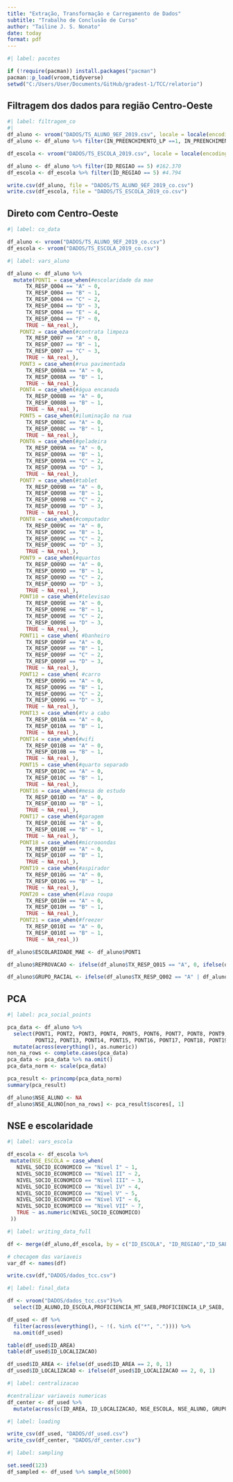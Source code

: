 ```yaml
---
title: "Extração, Transformação e Carregamento de Dados"
subtitle: "Trabalho de Conclusão de Curso"
author: "Tailine J. S. Nonato"
date: today
format: pdf
---
```


```r
#| label: pacotes

if (!require(pacman)) install.packages("pacman")
pacman::p_load(vroom,tidyverse)
setwd("C:/Users/User/Documents/GitHub/gradest-1/TCC/relatorio")
```


## Filtragem dos dados para região Centro-Oeste

```r
#| label: filtragem_co
#| 
df_aluno <- vroom("DADOS/TS_ALUNO_9EF_2019.csv", locale = locale(encoding = "Latin1"), delim = ";") #2.388.931
df_aluno <- df_aluno %>% filter(IN_PREENCHIMENTO_LP ==1, IN_PREENCHIMENTO_MT ==1) #1.943.252, #1.942.375

df_escola <- vroom("DADOS/TS_ESCOLA_2019.csv", locale = locale(encoding = "Latin1"), delim = ";") #70.606

df_aluno <- df_aluno %>% filter(ID_REGIAO == 5) #162.370
df_escola <- df_escola %>% filter(ID_REGIAO == 5) #4.794

write.csv(df_aluno, file = "DADOS/TS_ALUNO_9EF_2019_co.csv")
write.csv(df_escola, file = "DADOS/TS_ESCOLA_2019_co.csv")
```	

## Direto com Centro-Oeste
```r
#| label: co_data

df_aluno <- vroom("DADOS/TS_ALUNO_9EF_2019_co.csv")
df_escola <- vroom("DADOS/TS_ESCOLA_2019_co.csv")
```

```r
#| label: vars_aluno

df_aluno <- df_aluno %>%
  mutate(PONT1 = case_when(#escolaridade da mae
      TX_RESP_Q004 == "A" ~ 0,
      TX_RESP_Q004 == "B" ~ 1,
      TX_RESP_Q004 == "C" ~ 2,
      TX_RESP_Q004 == "D" ~ 3,
      TX_RESP_Q004 == "E" ~ 4,
      TX_RESP_Q004 == "F" ~ 0,
      TRUE ~ NA_real_),
    PONT2 = case_when(#contrata limpeza
      TX_RESP_Q007 == "A" ~ 0,
      TX_RESP_Q007 == "B" ~ 1,
      TX_RESP_Q007 == "C" ~ 3, 
      TRUE ~ NA_real_),
    PONT3 = case_when(#rua pavimentada
      TX_RESP_Q008A == "A" ~ 0,
      TX_RESP_Q008A == "B" ~ 1,
      TRUE ~ NA_real_),
    PONT4 = case_when(#água encanada 
      TX_RESP_Q008B == "A" ~ 0,
      TX_RESP_Q008B == "B" ~ 1,
      TRUE ~ NA_real_),
    PONT5 = case_when(#iluminação na rua
      TX_RESP_Q008C == "A" ~ 0,
      TX_RESP_Q008C == "B" ~ 1,
      TRUE ~ NA_real_),
    PONT6 = case_when(#geladeira
      TX_RESP_Q009A == "A" ~ 0,
      TX_RESP_Q009A == "B" ~ 1,
      TX_RESP_Q009A == "C" ~ 2,
      TX_RESP_Q009A == "D" ~ 3,
      TRUE ~ NA_real_),
    PONT7 = case_when(#tablet
      TX_RESP_Q009B == "A" ~ 0,
      TX_RESP_Q009B == "B" ~ 1,
      TX_RESP_Q009B == "C" ~ 2,
      TX_RESP_Q009B == "D" ~ 3,
      TRUE ~ NA_real_),
    PONT8 = case_when(#computador
      TX_RESP_Q009C == "A" ~ 0,
      TX_RESP_Q009C == "B" ~ 1,
      TX_RESP_Q009C == "C" ~ 2,
      TX_RESP_Q009C == "D" ~ 3,
      TRUE ~ NA_real_),
    PONT9 = case_when(#quartos
      TX_RESP_Q009D == "A" ~ 0,
      TX_RESP_Q009D == "B" ~ 1,
      TX_RESP_Q009D == "C" ~ 2,
      TX_RESP_Q009D == "D" ~ 3,
      TRUE ~ NA_real_),
    PONT10 = case_when(#televisao
      TX_RESP_Q009E == "A" ~ 0,
      TX_RESP_Q009E == "B" ~ 1,
      TX_RESP_Q009E == "C" ~ 2,
      TX_RESP_Q009E == "D" ~ 3,
      TRUE ~ NA_real_),
    PONT11 = case_when( #banheiro
      TX_RESP_Q009F == "A" ~ 0,
      TX_RESP_Q009F == "B" ~ 1,
      TX_RESP_Q009F == "C" ~ 2,
      TX_RESP_Q009F == "D" ~ 3,
      TRUE ~ NA_real_),    
    PONT12 = case_when( #carro
      TX_RESP_Q009G == "A" ~ 0,
      TX_RESP_Q009G == "B" ~ 1,
      TX_RESP_Q009G == "C" ~ 2,
      TX_RESP_Q009G == "D" ~ 3,
      TRUE ~ NA_real_),
    PONT13 = case_when(#tv a cabo
      TX_RESP_Q010A == "A" ~ 0,
      TX_RESP_Q010A == "B" ~ 1,
      TRUE ~ NA_real_),
    PONT14 = case_when(#wifi
      TX_RESP_Q010B == "A" ~ 0,
      TX_RESP_Q010B == "B" ~ 1,
      TRUE ~ NA_real_),
    PONT15 = case_when(#quarto separado
      TX_RESP_Q010C == "A" ~ 0,
      TX_RESP_Q010C == "B" ~ 1,
      TRUE ~ NA_real_),
    PONT16 = case_when(#mesa de estudo
      TX_RESP_Q010D == "A" ~ 0,
      TX_RESP_Q010D == "B" ~ 1,
      TRUE ~ NA_real_),
    PONT17 = case_when(#garagem
      TX_RESP_Q010E == "A" ~ 0,
      TX_RESP_Q010E == "B" ~ 1,
      TRUE ~ NA_real_),
    PONT18 = case_when(#microoondas
      TX_RESP_Q010F == "A" ~ 0,
      TX_RESP_Q010F == "B" ~ 1,
      TRUE ~ NA_real_),
    PONT19 = case_when(#aspirador
      TX_RESP_Q010G == "A" ~ 0,
      TX_RESP_Q010G == "B" ~ 1,
      TRUE ~ NA_real_),
    PONT20 = case_when(#lava roupa
      TX_RESP_Q010H == "A" ~ 0,
      TX_RESP_Q010H == "B" ~ 1,
      TRUE ~ NA_real_),
    PONT21 = case_when(#freezer
      TX_RESP_Q010I == "A" ~ 0,
      TX_RESP_Q010I == "B" ~ 1,
      TRUE ~ NA_real_))

df_aluno$ESCOLARIDADE_MAE <- df_aluno$PONT1

df_aluno$REPROVACAO <- ifelse(df_aluno$TX_RESP_Q015 == "A", 0, ifelse(df_aluno$TX_RESP_Q015 == "B", 1, 2))

df_aluno$GRUPO_RACIAL <- ifelse(df_aluno$TX_RESP_Q002 == "A" | df_aluno$TX_RESP_Q002 == "D", 1, 0)

```

## PCA
```r
#| label: pca_social_points

pca_data <- df_aluno %>%
  select(PONT1, PONT2, PONT3, PONT4, PONT5, PONT6, PONT7, PONT8, PONT9, PONT10, PONT11, 
         PONT12, PONT13, PONT14, PONT15, PONT16, PONT17, PONT18, PONT19, PONT20, PONT21) %>%
  mutate(across(everything(), as.numeric)) 
non_na_rows <- complete.cases(pca_data)  
pca_data <- pca_data %>% na.omit()
pca_data_norm <- scale(pca_data)

pca_result <- princomp(pca_data_norm)
summary(pca_result)

df_aluno$NSE_ALUNO <- NA
df_aluno$NSE_ALUNO[non_na_rows] <- pca_result$scores[, 1]
```	

## NSE e escolaridade
 ```r
#| label: vars_escola

df_escola <- df_escola %>%
  mutate(NSE_ESCOLA = case_when(
    NIVEL_SOCIO_ECONOMICO == "Nível I" ~ 1,
    NIVEL_SOCIO_ECONOMICO == "Nível II" ~ 2,
    NIVEL_SOCIO_ECONOMICO == "Nível III" ~ 3,
    NIVEL_SOCIO_ECONOMICO == "Nível IV" ~ 4,
    NIVEL_SOCIO_ECONOMICO == "Nível V" ~ 5,
    NIVEL_SOCIO_ECONOMICO == "Nível VI" ~ 6,
    NIVEL_SOCIO_ECONOMICO == "Nível VII" ~ 7,
    TRUE ~ as.numeric(NIVEL_SOCIO_ECONOMICO)
  ))
````

 ```r
#| label: writing_data_full   

df <- merge(df_aluno,df_escola, by = c("ID_ESCOLA", "ID_REGIAO","ID_SAEB", "ID_UF","ID_MUNICIPIO","ID_AREA","IN_PUBLICA", "ID_LOCALIZACAO"))

# checagem das variaveis
var_df <- names(df)

write.csv(df,"DADOS/dados_tcc.csv")
```

```r
#| label: final_data

df <- vroom("DADOS/dados_tcc.csv")%>%
  select(ID_ALUNO,ID_ESCOLA,PROFICIENCIA_MT_SAEB,PROFICIENCIA_LP_SAEB, ID_AREA, ID_LOCALIZACAO, NSE_ESCOLA, NSE_ALUNO, GRUPO_RACIAL, ESCOLARIDADE_MAE, REPROVACAO)

df_used <- df %>%
  filter(across(everything(), ~ !(. %in% c("*", ".")))) %>%
  na.omit(df_used)

table(df_used$ID_AREA)
table(df_used$ID_LOCALIZACAO)

df_used$ID_AREA <- ifelse(df_used$ID_AREA == 2, 0, 1)
df_used$ID_LOCALIZACAO <- ifelse(df_used$ID_LOCALIZACAO == 2, 0, 1)
```

```r
#| label: centralizacao

#centralizar variaveis numericas
df_center <- df_used %>%
  mutate(across(c(ID_AREA, ID_LOCALIZACAO, NSE_ESCOLA, NSE_ALUNO, GRUPO_RACIAL, ESCOLARIDADE_MAE, REPROVACAO), ~ . - mean(.)))
```

```r
#| label: loading

write_csv(df_used, "DADOS/df_used.csv")
write_csv(df_center, "DADOS/df_center.csv")
```

```r
#| label: sampling

set.seed(123)
df_sampled <- df_used %>% sample_n(5000)
```